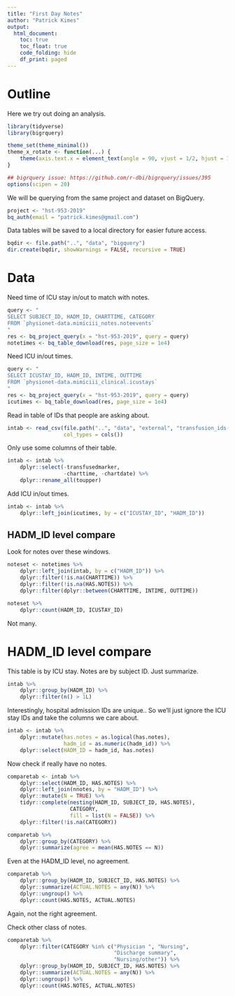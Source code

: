 ```yaml
---
title: "First Day Notes"
author: "Patrick Kimes"
output: 
  html_document:
    toc: true
    toc_float: true
    code_folding: hide
    df_print: paged
---
```


# Outline

Here we try out doing an analysis.

```r
library(tidyverse)
library(bigrquery)

theme_set(theme_minimal())
theme_x_rotate <- function(...) {
    theme(axis.text.x = element_text(angle = 90, vjust = 1/2, hjust = 1), ...)
}

## bigrquery issue: https://github.com/r-dbi/bigrquery/issues/395
options(scipen = 20)
```

We will be querying from the same project and dataset on BigQuery.

```r
project <- "hst-953-2019"
bq_auth(email = "patrick.kimes@gmail.com")
```

Data tables will be saved to a local directory for easier future access.

```r
bqdir <- file.path("..", "data", "bigquery")
dir.create(bqdir, showWarnings = FALSE, recursive = TRUE)
```

# Data

Need time of ICU stay in/out to match with notes.

```r
query <- "
SELECT SUBJECT_ID, HADM_ID, CHARTTIME, CATEGORY
FROM `physionet-data.mimiciii_notes.noteevents`
"
res <- bq_project_query(x = "hst-953-2019", query = query)
notetimes <- bq_table_download(res, page_size = 1e4)
```

Need ICU in/out times.

```r
query <- "
SELECT ICUSTAY_ID, HADM_ID, INTIME, OUTTIME
FROM `physionet-data.mimiciii_clinical.icustays`
"
res <- bq_project_query(x = "hst-953-2019", query = query)
icutimes <- bq_table_download(res, page_size = 1e4)
```

Read in table of IDs that people are asking about.

```r
intab <- read_csv(file.path("..", "data", "external", "transfusion_ids.csv"),
                  col_types = cols())
```

Only use some columns of their table.

```r
intab <- intab %>%
    dplyr::select(-transfusedmarker,
                  -charttime, -chartdate) %>%
    dplyr::rename_all(toupper)
```

Add ICU in/out times.

```r
intab <- intab %>%
    dplyr::left_join(icutimes, by = c("ICUSTAY_ID", "HADM_ID"))
```

## HADM_ID level compare

Look for notes over these windows.

```r
noteset <- notetimes %>%
    dplyr::left_join(intab, by = c("HADM_ID")) %>%
    dplyr::filter(!is.na(CHARTTIME)) %>%
    dplyr::filter(!is.na(HAS.NOTES)) %>%
    dplyr::filter(dplyr::between(CHARTTIME, INTIME, OUTTIME))

noteset %>%
    dplyr::count(HADM_ID, ICUSTAY_ID)
```

Not many.

# HADM_ID level compare

This table is by ICU stay. Notes are by subject ID. Just summarize.

```r
intab %>%
    dplyr::group_by(HADM_ID) %>%
    dplyr::filter(n() > 1L)
```

Interestingly, hospital admission IDs are unique.. So we'll just ignore
the ICU stay IDs and take the columns we care about.

```r
intab <- intab %>%
    dplyr::mutate(has.notes = as.logical(has.notes),
                  hadm_id = as.numeric(hadm_id)) %>%
    dplyr::select(HADM_ID = hadm_id, has.notes)
```

Now check if really have no notes.

```r
comparetab <- intab %>%
    dplyr::select(HADM_ID, HAS.NOTES) %>%
    dplyr::left_join(nnotes, by = "HADM_ID") %>%
    dplyr::mutate(N = TRUE) %>%
    tidyr::complete(nesting(HADM_ID, SUBJECT_ID, HAS.NOTES),
                    CATEGORY,
                    fill = list(N = FALSE)) %>%
    dplyr::filter(!is.na(CATEGORY)) 

comparetab %>%
    dplyr::group_by(CATEGORY) %>%
    dplyr::summarize(agree = mean(HAS.NOTES == N))
```

Even at the HADM_ID level, no agreement.

```r
comparetab %>%
    dplyr::group_by(HADM_ID, SUBJECT_ID, HAS.NOTES) %>%
    dplyr::summarize(ACTUAL.NOTES = any(N)) %>%
    dplyr::ungroup() %>%
    dplyr::count(HAS.NOTES, ACTUAL.NOTES)
```

Again, not the right agreement.

Check other class of notes.

```r
comparetab %>%
    dplyr::filter(CATEGORY %in% c("Physician ", "Nursing",
                                  "Discharge summary",
                                  "Nursing/other")) %>%
    dplyr::group_by(HADM_ID, SUBJECT_ID, HAS.NOTES) %>%
    dplyr::summarize(ACTUAL.NOTES = any(N)) %>%
    dplyr::ungroup() %>%
    dplyr::count(HAS.NOTES, ACTUAL.NOTES)
```
